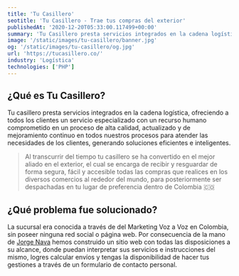 ```yaml
---
title: 'Tu Casillero'
seotitle: 'Tu Casillero - Trae tus compras del exterior'
publishedAt: '2020-12-20T05:33:00.117499+00:00'
summary: 'Tu Casillero presta servicios integrados en la cadena logística, ofreciendo a todos los clientes un servicio especializado con un recurso humano comprometido.'
image: '/static/images/tu-casillero/banner.jpg'
og: '/static/images/tu-casillero/og.jpg'
url: 'https://tucasillero.co/'
industry: 'Logística'
technologies: ['PHP']
---
```


## ¿Qué es Tu Casillero?

Tu casillero presta servicios integrados en la cadena logística, ofreciendo a todos los clientes un servicio especializado con un recurso humano comprometido en un proceso de alta calidad, actualizado y de mejoramiento continuo en todos nuestros procesos para atender las necesidades de los clientes, generando soluciones eficientes e inteligentes.

> Al transcurrir del tiempo tu casillero se ha convertido en el mejor aliado en el exterior, el cual se encarga de recibir y resguardar de forma segura, fácil y accesible todas las compras que realices en los diversos comercios al rededor del mundo, para posteriormente ser despachadas en tu lugar de preferencia dentro de Colombia 🇨🇴

## ¿Qué problema fue solucionado?

La sucursal era conocida a través de del Marketing Voz a Voz en Colombia, sin poseer ninguna red social o página web. Por consecuencia de la mano de [Jorge Nava](https://jorgnv.com/) hemos construido un sitio web con todas las disposiciones a su alcance, donde puedan interpretar sus servicios e instrucciones del mismo, logres calcular envíos y tengas la disponibilidad de hacer tus gestiones a través de un formulario de contacto personal.
